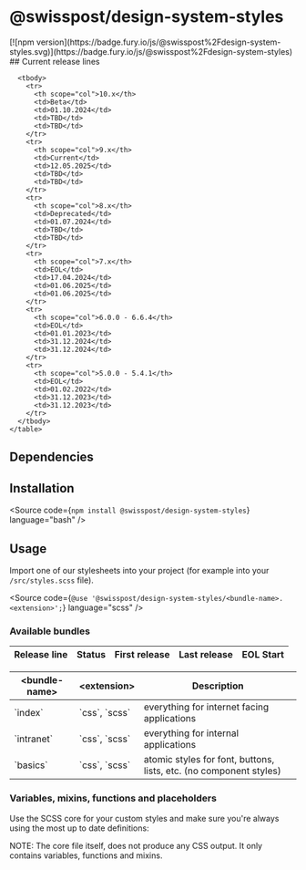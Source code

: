 
<Meta of={PackageStories} />

# @swisspost/design-system-styles

<div className="npm-package-link">
  [![npm
  version](https://badge.fury.io/js/@swisspost%2Fdesign-system-styles.svg)](https://badge.fury.io/js/@swisspost%2Fdesign-system-styles)
</div>

<PackageDocs changelog={changelog}>
  ## Current release lines

  <div className="table-responsive table-fit-content text-start">
    <table aria-describedby="releases" className="table">
      <thead>
        <tr>
          <th scope="col">Release line</th>
          <th scope="col">Status</th>
          <th scope="col">First release</th>
          <th scope="col">Last release</th>
          <th scope="col">EOL Start</th>
        </tr>
      </thead>

      <tbody>
        <tr>
          <th scope="col">10.x</th>
          <td>Beta</td>
          <td>01.10.2024</td>
          <td>TBD</td>
          <td>TBD</td>
        </tr>
        <tr>
          <th scope="col">9.x</th>
          <td>Current</td>
          <td>12.05.2025</td>
          <td>TBD</td>
          <td>TBD</td>
        </tr>
        <tr>
          <th scope="col">8.x</th>
          <td>Deprecated</td>
          <td>01.07.2024</td>
          <td>TBD</td>
          <td>TBD</td>
        </tr>
        <tr>
          <th scope="col">7.x</th>
          <td>EOL</td>
          <td>17.04.2024</td>
          <td>01.06.2025</td>
          <td>01.06.2025</td>
        </tr>
        <tr>
          <th scope="col">6.0.0 - 6.6.4</th>
          <td>EOL</td>
          <td>01.01.2023</td>
          <td>31.12.2024</td>
          <td>31.12.2024</td>
        </tr>
        <tr>
          <th scope="col">5.0.0 - 5.4.1</th>
          <td>EOL</td>
          <td>01.02.2022</td>
          <td>31.12.2023</td>
          <td>31.12.2023</td>
        </tr>
      </tbody>
    </table>
  </div>

  ## Dependencies

  <DependenciesTable />

  ## Installation

  <Source code={`npm install @swisspost/design-system-styles`} language="bash" />

  ## Usage

  Import one of our stylesheets into your project (for example into your `/src/styles.scss` file).

  <Source
    code={`@use '@swisspost/design-system-styles/<bundle-name>.<extension>';`}
    language="scss"
  />

  ### Available bundles

  <div className="table-responsive text-start">
    <table className="table">
      <thead>
        <tr>
          <th>&lt;bundle-name&gt;</th>
          <th>&lt;extension&gt;</th>
          <th>Description</th>
        </tr>
      </thead>
      <tbody>
        <tr>
          <td>`index`</td>
          <td>`css`, `scss`</td>
          <td>everything for internet facing applications</td>
        </tr>
        <tr>
          <td>`intranet`</td>
          <td>`css`, `scss`</td>
          <td>everything for internal applications</td>
        </tr>
        <tr>
          <td>`basics`</td>
          <td>`css`, `scss`</td>
          <td>atomic styles for font, buttons, lists, etc. (no component styles)</td>
        </tr>
      </tbody>
    </table>
  </div>

  ### Variables, mixins, functions and placeholders

  Use the SCSS core for your custom styles and make sure you're always using the most up to date definitions:

  <post-banner data-size="md" class="mb-16">
    NOTE: The core file itself, does not produce any CSS output. It only contains variables, functions
    and mixins.
  </post-banner>

  <Source code={SampleVariable} language="scss" />
</PackageDocs>
